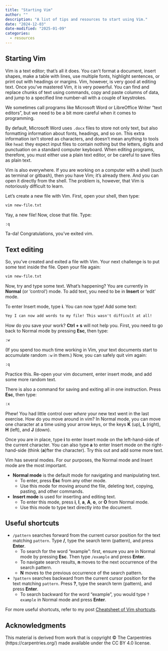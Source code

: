 ```yaml
---
title: "Starting Vim"
author: ""
description: "A list of tips and resources to start using Vim."
date: "2024-12-03"
date-modified: "2025-01-09"
categories:
  - resources
---
```


## Starting Vim

Vim is a text editor; that's all it does. You can't format a document, insert shapes, make a table with lines, use multiple fonts, highlight sentences, or print out with headings or margins. Vim, however, is very good at editing text. Once you’ve mastered Vim, it is very powerful. You can find and replace chunks of text using commands, copy and paste columns of data, and jump to a specified line number–all with a couple of keystrokes.

::: {.callout-warning title="What is a text editor?"}
We sometimes call programs like Microsoft Word or LibreOffice Writer “text editors”, but we need to be a bit more careful when it comes to programming.

By default, Microsoft Word uses `.docx` files to store not only text, but also formatting information about fonts, headings, and so on. This extra information isn’t stored as characters, and doesn’t mean anything to tools like `head`: they expect input files to contain nothing but the letters, digits and punctuation on a standard computer keyboard. When editing programs, therefore, you must either use a plain text editor, or be careful to save files as plain text.
:::

Vim is also everywhere. If you are working on a computer with a shell (such as terminal or gitbash), then you have Vim; it’s already there. And you can open it directly from the shell. The problem is, however, that Vim is notoriously difficult to learn.

Let’s create a new file with Vim. First, open your shell, then type:

``` bash
vim new-file.txt
```

Yay, a new file! Now, close that file. Type:

``` txt
:q
```

Ta-da! Congratulations, you’ve exited vim.

## Text editing

So, you’ve created and exited a file with Vim. Your next challenge is to put some text inside the file. Open your file again:

``` bash
vim new-file.txt
```

Now, try and type some text. What’s happening? You are currently in **Normal** (or ‘control’) mode. To add text, you need to be in **Insert** or ‘edit’ mode.

To enter Insert mode, type **i**. You can now type! Add some text:

``` txt
Yey I can now add words to my file! This wasn't difficult at all!
```

How do you save your work? **Ctrl + s** will not help you. First, you need to go back to Normal mode by pressing **Esc**, then type:

``` txt
:w
```

(If you spend too much time working in Vim, your text documents start to accumulate random `:w` in them.) Now, you can safely quit vim again:

``` txt
:q
```

Practice this. Re-open your vim document, enter insert mode, and add some more random text.

There is also a command for saving and exiting all in one instruction. Press **Esc**, then type:

``` txt
:x
```

Phew! You had little control over *where* your new text went in the last exercise. How do you move around in vim? In Normal mode, you can move one character at a time using your arrow keys, or the keys **K** (up), **L** (right), **H** (left), and **J** (down).

Once you are in place, type **i** to enter Insert mode on the left-hand-side of the current character. You can also type **a** to enter Insert mode on the right-hand-side (think (**a**)fter the character). Try this out and add some more text.

::: {.callout-tip title="Summary of Vim modes"}
Vim has several modes. For our purposes, the Normal mode and Insert mode are the most important.

-   **Normal mode** is the default mode for navigating and manipulating text.
    -   To enter, press **Esc** from any other mode.
    -   Use this mode for moving around the file, deleting text, copying, pasting, and other commands.
-   **Insert mode** is used for inserting and editing text.
    -   To enter this mode, press **i**, **I**, **a**, **A**, **o**, or **O** from Normal mode.
    -   Use this mode to type text directly into the document.
:::

## Useful shortcuts

-   `/pattern` searches forward from the current cursor position for the text matching `pattern`. Type **/**, type the search term (pattern), and press **Enter**.
    -   To search for the word "example": first, ensure you are in Normal mode by pressing **Esc**. Then type `/example` and press **Enter**.
    -   To navigate search results, **n** moves to the next occurrence of the search pattern.
    -   **N** moves to the previous occurrence of the search pattern.
-   `?pattern` searches backward from the current cursor position for the text matching `pattern`. Press **?**, type the search term (pattern), and press **Enter**.
    -   To search backward for the word "example", you would type `?example` in Normal mode and press **Enter**.

For more useful shortcuts, refer to my post [Cheatsheet of Vim shortcuts](../2024-12-20-vim-shortcuts/index.qmd).

## Acknowledgments

This material is derived from work that is copyright © The Carpentries (https://carpentries.org/) made available under the CC BY 4.0 license.